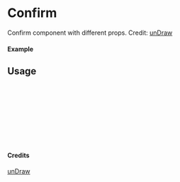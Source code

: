 
<Meta of={Confirm} title="unDraw/Confirm" />

# Confirm

Confirm component with different props.
Credit: [unDraw](https://undraw.co/illustrations)

#### Example

<Canvas of={Confirm.Primary} />

## Usage

```ts
import { Confirm } from "yadl-ui";

const Example = () => {
  return (
      <Confirm />
  );
};

export default Example;
```

#### Credits
[unDraw](https://undraw.co/illustrations)
